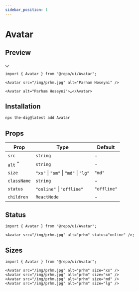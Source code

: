 ```yaml
---
sidebar_position: 1
---
```


# Avatar

## Preview


<Container>
  <Avatar src="/img/prhm.jpg" alt="prhm" />
  <Avatar alt="lg">پ</Avatar>
</Container>

```tsx
import { Avatar } from "@repo/ui/Avatar";

<Avatar src="/img/prhm.jpg" alt="Parham Hoseyni" />

<Avatar alt="Parham Hoseyni">پ</Avatar>
```

## Installation

```bash
npx the-dig@latest add Avatar
```

## Props

| Prop                                                       | Type                                 | Default     |
| ---------------------------------------------------------- | ------------------------------------ | ----------- |
| `src`                                                      | `string`                             | -           |
| `alt` <sup className="text-red-600 text-caption2">\*</sup> | `string`                             | -           |
| `size`                                                     | `"xs"` \| `"sm"` \| `"md"` \| `"lg"` | `"md"`      |
| `className`                                                | `string`                             | -           |
| `status`                                                   | `"online"` \| `"offline"`            | `"offline"` |
| `children`                                                 | `ReactNode`                          | -           |

## Status

<Container>
  <Avatar src="/img/prhm.jpg" alt="prhm" status="online" />
</Container>

```tsx
import { Avatar } from "@repo/ui/Avatar";

<Avatar src="/img/prhm.jpg" alt="prhm" status="online" />;
```

## Sizes

<Container>
  <Avatar src="/img/prhm.jpg" alt="prhm" size="xs" />
  <Avatar src="/img/prhm.jpg" alt="prhm" size="sm" />
  <Avatar src="/img/prhm.jpg" alt="prhm" size="md" />
  <Avatar src="/img/prhm.jpg" alt="prhm" size="lg" />
</Container>

```tsx
import { Avatar } from "@repo/ui/Avatar";

<Avatar src="/img/prhm.jpg" alt="prhm" size="xs" />
<Avatar src="/img/prhm.jpg" alt="prhm" size="sm" />
<Avatar src="/img/prhm.jpg" alt="prhm" size="md" />
<Avatar src="/img/prhm.jpg" alt="prhm" size="lg" />
```
